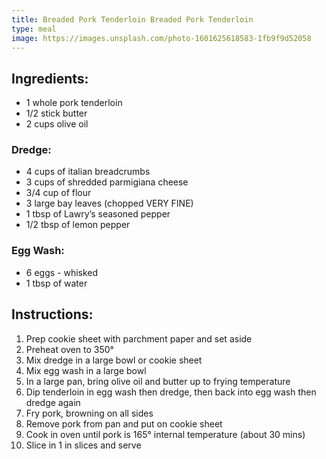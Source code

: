 ```yaml
---
title: Breaded Pork Tenderloin Breaded Pork Tenderloin
type: meal
image: https://images.unsplash.com/photo-1601625618583-1fb9f9d52058
---
```


## Ingredients:

- 1 whole pork tenderloin
- 1/2 stick butter
- 2 cups olive oil

### Dredge:

- 4 cups of italian breadcrumbs
- 3 cups of shredded parmigiana cheese
- 3/4 cup of flour
- 3 large bay leaves (chopped VERY FINE)
- 1 tbsp of Lawry’s seasoned pepper
- 1/2 tbsp of lemon pepper


### Egg Wash:

- 6 eggs - whisked
- 1 tbsp of water

## Instructions:

1. Prep cookie sheet with parchment paper and set aside
2. Preheat oven to 350°
3. Mix dredge in a large bowl or cookie sheet
4. Mix egg wash in a large bowl
5. In a large pan, bring olive oil and butter up to frying temperature
6. Dip tenderloin in egg wash then dredge, then back into egg wash then dredge again
7. Fry pork, browning on all sides
8. Remove pork from pan and put on cookie sheet
9. Cook in oven until pork is 165° internal temperature (about 30 mins)
10. Slice in 1 in slices and serve
